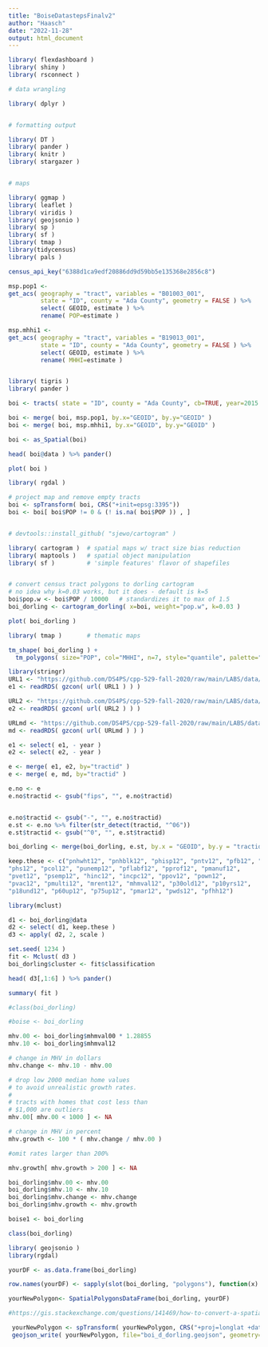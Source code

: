 ```yaml
---
title: "BoiseDatastepsFinalv2"
author: "Haasch"
date: "2022-11-28"
output: html_document
---
```


```r
library( flexdashboard )
library( shiny )
library( rsconnect )

# data wrangling 

library( dplyr )


# formatting output

library( DT )
library( pander )
library( knitr )
library( stargazer )


# maps

library( ggmap )
library( leaflet )
library( viridis )
library( geojsonio )
library( sp )
library( sf )
library( tmap )
library(tidycensus)
library( pals )

census_api_key("6388d1ca9edf20886dd9d59bb5e135368e2856c8")
```

```r
msp.pop1 <-
get_acs( geography = "tract", variables = "B01003_001",
         state = "ID", county = "Ada County", geometry = FALSE ) %>% 
         select( GEOID, estimate ) %>%
         rename( POP=estimate )

msp.mhhi1 <-
get_acs( geography = "tract", variables = "B19013_001",
         state = "ID", county = "Ada County", geometry = FALSE ) %>% 
         select( GEOID, estimate ) %>%
         rename( MHHI=estimate )


library( tigris )
library( pander )

boi <- tracts( state = "ID", county = "Ada County", cb=TRUE, year=2015 )
```

```r

boi <- merge( boi, msp.pop1, by.x="GEOID", by.y="GEOID" )
boi <- merge( boi, msp.mhhi1, by.x="GEOID", by.y="GEOID" )

boi <- as_Spatial(boi)

head( boi@data ) %>% pander()
```

```r
plot( boi )
```

```r
library( rgdal )

# project map and remove empty tracts
boi <- spTransform( boi, CRS("+init=epsg:3395"))
boi <- boi[ boi$POP != 0 & (! is.na( boi$POP )) , ]


# devtools::install_github( "sjewo/cartogram" )

library( cartogram )  # spatial maps w/ tract size bias reduction
library( maptools )   # spatial object manipulation 
library( sf )         # 'simple features' flavor of shapefiles


# convert census tract polygons to dorling cartogram
# no idea why k=0.03 works, but it does - default is k=5
boi$pop.w <- boi$POP / 10000   # standardizes it to max of 1.5
boi_dorling <- cartogram_dorling( x=boi, weight="pop.w", k=0.03 )

plot( boi_dorling )

```
```r
library( tmap )       # thematic maps

tm_shape( boi_dorling ) + 
  tm_polygons( size="POP", col="MHHI", n=7, style="quantile", palette="Spectral" ) 
```


```r
library(stringr)
URL1 <- "https://github.com/DS4PS/cpp-529-fall-2020/raw/main/LABS/data/rodeo/LTDB-2000.rds"
e1 <- readRDS( gzcon( url( URL1 ) ) )

URL2 <- "https://github.com/DS4PS/cpp-529-fall-2020/raw/main/LABS/data/rodeo/LTDB-2010.rds"
e2 <- readRDS( gzcon( url( URL2 ) ) )

URLmd <- "https://github.com/DS4PS/cpp-529-fall-2020/raw/main/LABS/data/rodeo/LTDB-META-DATA.rds"
md <- readRDS( gzcon( url( URLmd ) ) )

e1 <- select( e1, - year )
e2 <- select( e2, - year )

e <- merge( e1, e2, by="tractid" )
e <- merge( e, md, by="tractid" )

e.no <- e
e.no$tractid <- gsub("fips", "", e.no$tractid)


e.no$tractid <- gsub("-", "", e.no$tractid)
e.st <- e.no %>% filter(str_detect(tractid, "^06"))
e.st$tractid <- gsub("^0", "", e.st$tractid)

boi_dorling <- merge(boi_dorling, e.st, by.x = "GEOID", by.y = "tractid", all.x = T)
```

```r
keep.these <- c("pnhwht12", "pnhblk12", "phisp12", "pntv12", "pfb12", "polang12", 
"phs12", "pcol12", "punemp12", "pflabf12", "pprof12", "pmanuf12", 
"pvet12", "psemp12", "hinc12", "incpc12", "ppov12", "pown12", 
"pvac12", "pmulti12", "mrent12", "mhmval12", "p30old12", "p10yrs12", 
"p18und12", "p60up12", "p75up12", "pmar12", "pwds12", "pfhh12")

library(mclust)

d1 <- boi_dorling@data
d2 <- select( d1, keep.these )
d3 <- apply( d2, 2, scale )

set.seed( 1234 )
fit <- Mclust( d3 )
boi_dorling$cluster <- fit$classification

head( d3[,1:6] ) %>% pander()

summary( fit )

#class(boi_dorling)
```

```r
#boise <- boi_dorling

mhv.00 <- boi_dorling$mhmval00 * 1.28855  
mhv.10 <- boi_dorling$mhmval12

# change in MHV in dollars
mhv.change <- mhv.10 - mhv.00

# drop low 2000 median home values
# to avoid unrealistic growth rates.
#
# tracts with homes that cost less than
# $1,000 are outliers
mhv.00[ mhv.00 < 1000 ] <- NA

# change in MHV in percent
mhv.growth <- 100 * ( mhv.change / mhv.00 )

#omit rates larger than 200%

mhv.growth[ mhv.growth > 200 ] <- NA
```

```r
boi_dorling$mhv.00 <- mhv.00
boi_dorling$mhv.10 <- mhv.10
boi_dorling$mhv.change <- mhv.change
boi_dorling$mhv.growth <- mhv.growth 

boise1 <- boi_dorling

class(boi_dorling)
```

```r
library( geojsonio )
library(rgdal)

yourDF <- as.data.frame(boi_dorling)

row.names(yourDF) <- sapply(slot(boi_dorling, "polygons"), function(x) slot(x, "ID"))

yourNewPolygon<- SpatialPolygonsDataFrame(boi_dorling, yourDF)

#https://gis.stackexchange.com/questions/141469/how-to-convert-a-spatialpolygon-to-a-spatialpolygonsdataframe-and-add-a-column-t

 yourNewPolygon <- spTransform( yourNewPolygon, CRS("+proj=longlat +datum=WGS84") )
 geojson_write( yourNewPolygon, file="boi_d_dorling.geojson", geometry="polygon" )
```